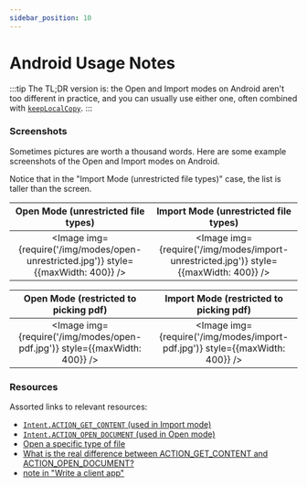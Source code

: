 ```yaml
---
sidebar_position: 10
---
```


# Android Usage Notes

:::tip
The TL;DR version is: the Open and Import modes on Android aren't too different in practice, and you can usually use either one, often combined with [`keepLocalCopy`](./keeping-local-copy.mdx).
:::

### Screenshots

Sometimes pictures are worth a thousand words. Here are some example screenshots of the Open and Import modes on Android.

Notice that in the "Import Mode (unrestricted file types)" case, the list is taller than the screen.


|                         Open Mode (unrestricted file types)                         |                         Import Mode (unrestricted file types)                         |
| :---------------------------------------------------------------------------------: | :-----------------------------------------------------------------------------------: |
| <Image img={require('/img/modes/open-unrestricted.jpg')} style={{maxWidth: 400}} /> | <Image img={require('/img/modes/import-unrestricted.jpg')} style={{maxWidth: 400}} /> |

|                   Open Mode (restricted to picking pdf)                    |                   Import Mode (restricted to picking pdf)                    |
| :------------------------------------------------------------------------: | :--------------------------------------------------------------------------: |
| <Image img={require('/img/modes/open-pdf.jpg')} style={{maxWidth: 400}} /> | <Image img={require('/img/modes/import-pdf.jpg')} style={{maxWidth: 400}} /> |

### Resources

Assorted links to relevant resources:

- [`Intent.ACTION_GET_CONTENT` (used in Import mode)](https://developer.android.com/reference/android/content/Intent#ACTION_GET_CONTENT)
- [`Intent.ACTION_OPEN_DOCUMENT` (used in Open mode)](https://developer.android.com/reference/android/content/Intent#ACTION_OPEN_DOCUMENT)
- [Open a specific type of file](https://developer.android.com/guide/components/intents-common#OpenFile)
- [What is the real difference between ACTION_GET_CONTENT and ACTION_OPEN_DOCUMENT?](https://stackoverflow.com/questions/36182134/what-is-the-real-difference-between-action-get-content-and-action-open-document)
- [note in "Write a client app"](https://developer.android.com/guide/topics/providers/document-provider.html#client)
